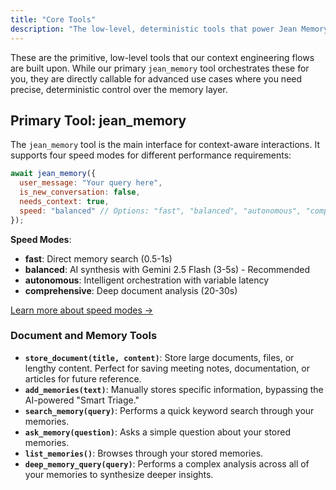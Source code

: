 ```yaml
---
title: "Core Tools"
description: "The low-level, deterministic tools that power Jean Memory's context engineering."
---
```


These are the primitive, low-level tools that our context engineering flows are built upon. While our primary `jean_memory` tool orchestrates these for you, they are directly callable for advanced use cases where you need precise, deterministic control over the memory layer.

## Primary Tool: jean_memory

The `jean_memory` tool is the main interface for context-aware interactions. It supports four speed modes for different performance requirements:

```javascript
await jean_memory({
  user_message: "Your query here",
  is_new_conversation: false,
  needs_context: true,
  speed: "balanced" // Options: "fast", "balanced", "autonomous", "comprehensive"
});
```

**Speed Modes**:
- **fast**: Direct memory search (0.5-1s)
- **balanced**: AI synthesis with Gemini 2.5 Flash (3-5s) - Recommended
- **autonomous**: Intelligent orchestration with variable latency
- **comprehensive**: Deep document analysis (20-30s)

[Learn more about speed modes →](/speed-modes)

### Document and Memory Tools

-   **`store_document(title, content)`**: Store large documents, files, or lengthy content. Perfect for saving meeting notes, documentation, or articles for future reference.
-   **`add_memories(text)`**: Manually stores specific information, bypassing the AI-powered "Smart Triage."
-   **`search_memory(query)`**: Performs a quick keyword search through your memories.
-   **`ask_memory(question)`**: Asks a simple question about your stored memories.
-   **`list_memories()`**: Browses through your stored memories.
-   **`deep_memory_query(query)`**: Performs a complex analysis across all of your memories to synthesize deeper insights. 